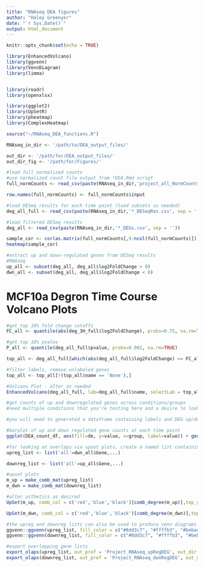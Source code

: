 ```yaml
---
title: "RNAseq DEA figures"
author: "Haley Greenyer"
date: "`r Sys.Date()`"
output: html_document
---
```


```r
knitr::opts_chunk$set(echo = TRUE)
```

```r
library(EnhancedVolcano)
library(ggvenn)
library(VennDiagram)
library(limma)


library(readr)
library(openxlsx)

library(ggplot2)
library(UpSetR)
library(pheatmap)
library(ComplexHeatmap)

source("~/RNAseq_DEA_functions.R")
```

```r

RNAseq_in_dir <- '/path/to/DEA_output_files/'

out_dir <- '/path/for/DEA_output_files/'
out_dir_fig <- '/path/for/Figures/'
```

```r
#load full normalized counts 
#use normalized count file output from *DEA.Rmd script
full_normCounts <- read_csv(paste(RNAseq_in_dir,'project_all_NormCounts.csv', sep = ''))

row.names(full_normCounts) <- full_normCounts$input

#load DESeq results for each time point (load subsets as needed)
deg_all_full <- read_csv(paste(RNAseq_in_dir,'*_DESeqRes.csv', sep = ''))

#load filtered DESeq results 
deg_all <- read_csv(paste(RNAseq_in_dir,'*_DEGs.csv', sep = ''))
```

```r
sample_cor <- cor(as.matrix(full_normCounts[,9:ncol(full_normCounts)]))
heatmap(sample_cor)
```


```r
#extract up and down-regulated genes from DESeq results 
#RNAseq 
up_all <- subset(deg_all, deg_all$log2FoldChange > 0)
dwn_all <- subset(deg_all, deg_all$log2FoldChange < 0)
```

# MCF10a Degron Time Course Volcano Plots 
```r
#get top 10% fold change cutoffs 
FC_all <- quantile(abs(deg_3H_full$log2FoldChange), probs=0.75, na.rm=TRUE)

#get top 10% pvales 
P_all <- quantile(deg_all_full$pvalue, probs=0.001, na.rm=TRUE)

top_all <- deg_all_full[which(abs(deg_all_full$log2FoldChange) >= FC_all & deg_all_full$pvalue <= P_all),]

#filter labels, remove unlabeled genes 
top_all <- top_all[!(top_all$name == 'None'),]

#Volcano Plot - alter as needed
EnhancedVolcano(deg_all_full, lab=deg_all_full$name, selectLab = top_all$name, x='log2FoldChange', y='pvalue',title = 'DEA group tested', subtitle = 'Contrast conditions',axisLabSize = 8, pCutoff = 0.05, FCcutoff = 1, labSize = 2, titleLabSize = 12, subtitleLabSize = 10, legendLabSize = 8, legendIconSize = 4, captionLabSize = 8)  
```

```r
#get counts of up and downregulated genes across conditions/groups
#need multiple conditions that you're testing here and a desire to look at the overlap 

#you will need to generated a dataframe containing labels and DEG up/down counts per group/condition 

#barplot of up and down regulated gene counts at each time point 
ggplot(DEA_count_df, aes(fill=de, y=value, x=group, label=value)) + geom_bar(position = 'dodge', stat='identity') + labs(title ='Project DEG Counts', y='counts', fill='Expression') + scale_fill_manual(values=c('#285fb5','#f24e4e')) + xlab('Timepoint') + ylab('')
```

```r
#for looking at overlaps via upset plots, create a named list containing all groups you wish to overlap 
upreg_list <- list('all'=dwn_all$Gene,...)

downreg_list <- list('all'=up_all$Gene,...)
```

```r
#upset plots 
m_up = make_comb_mat(upreg_list)
m_dwn = make_comb_mat(downreg_list)

#alter asthetics as desired 
UpSet(m_up, comb_col = c('red','blue','black')[comb_degree(m_up)],top_annotation = upset_top_annotation(m_up, add_numbers = TRUE), right_annotation = upset_right_annotation(m_up, add_numbers = TRUE),height = unit(3.5, "cm"), width = unit(10,"cm"),comb_order = order(comb_size(m_up)))

UpSet(m_dwn, comb_col = c('red','blue','black')[comb_degree(m_dwn)],top_annotation = upset_top_annotation(m_dwn, add_numbers = TRUE), right_annotation = upset_right_annotation(m_dwn, add_numbers = TRUE),height = unit(3.5, "cm"), width = unit(10,"cm"), comb_order = order(comb_size(m_dwn)))
```

```r
#the upreg and downreg lists can also be used to produce venn diagrams so long as there are max 5 groups
ggvenn::ggvenn(upreg_list, fill_color = c("#8dd3c7", "#ffffb3", "#bebada","#fb8072", "#80b1d3"), stroke_size = 0.5, set_name_size = 5)
ggvenn::ggvenn(downreg_list, fill_color = c("#8dd3c7", "#ffffb3", "#bebada","#fb8072", "#80b1d3"), stroke_size = 0.5, set_name_size = 5)

```

```r
#export overlapping gene lists 
export_olaps(upreg_list, out_pref = 'Project_RNAseq_upRegDEG', out_dir = out_dir)
export_olaps(downreg_list, out_pref = 'Project_RNAseq_dwnRegDEG', out_dir = out_dir)
```
